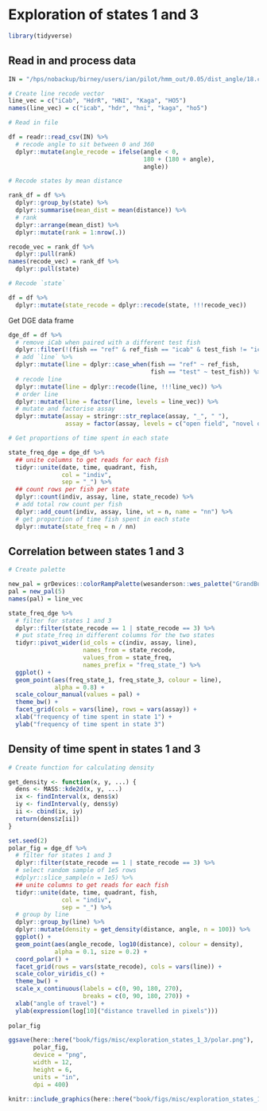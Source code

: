 # Exploration of states 1 and 3

```r
library(tidyverse)
```

## Read in and process data

```r
IN = "/hps/nobackup/birney/users/ian/pilot/hmm_out/0.05/dist_angle/18.csv"

# Create line recode vector
line_vec = c("iCab", "HdrR", "HNI", "Kaga", "HO5")
names(line_vec) = c("icab", "hdr", "hni", "kaga", "ho5")

# Read in file

df = readr::read_csv(IN) %>% 
  # recode angle to sit between 0 and 360
  dplyr::mutate(angle_recode = ifelse(angle < 0,
                                      180 + (180 + angle),
                                      angle))

# Recode states by mean distance

rank_df = df %>% 
  dplyr::group_by(state) %>% 
  dplyr::summarise(mean_dist = mean(distance)) %>% 
  # rank
  dplyr::arrange(mean_dist) %>% 
  dplyr::mutate(rank = 1:nrow(.))

recode_vec = rank_df %>% 
  dplyr::pull(rank)
names(recode_vec) = rank_df %>% 
  dplyr::pull(state)

# Recode `state`

df = df %>% 
  dplyr::mutate(state_recode = dplyr::recode(state, !!!recode_vec))

```

Get DGE data frame

```r
dge_df = df %>% 
  # remove iCab when paired with a different test fish
  dplyr::filter(!(fish == "ref" & ref_fish == "icab" & test_fish != "icab")) %>% 
  # add `line` %>% 
  dplyr::mutate(line = dplyr::case_when(fish == "ref" ~ ref_fish,
                                        fish == "test" ~ test_fish)) %>% 
  # recode line
  dplyr::mutate(line = dplyr::recode(line, !!!line_vec)) %>% 
  # order line
  dplyr::mutate(line = factor(line, levels = line_vec)) %>% 
  # mutate and factorise assay
  dplyr::mutate(assay = stringr::str_replace(assay, "_", " "),
                assay = factor(assay, levels = c("open field", "novel object")))

# Get proportions of time spent in each state

state_freq_dge = dge_df %>% 
  ## unite columns to get reads for each fish
  tidyr::unite(date, time, quadrant, fish,
               col = "indiv",
               sep = "_") %>% 
  ## count rows per fish per state
  dplyr::count(indiv, assay, line, state_recode) %>% 
  # add total row count per fish
  dplyr::add_count(indiv, assay, line, wt = n, name = "nn") %>% 
  # get proportion of time fish spent in each state
  dplyr::mutate(state_freq = n / nn)
```

## Correlation between states 1 and 3

```r
# Create palette

new_pal = grDevices::colorRampPalette(wesanderson::wes_palette("GrandBudapest1"))
pal = new_pal(5)
names(pal) = line_vec
```

```r
state_freq_dge %>% 
  # filter for states 1 and 3
  dplyr::filter(state_recode == 1 | state_recode == 3) %>% 
  # put state_freq in different columns for the two states
  tidyr::pivot_wider(id_cols = c(indiv, assay, line),
                     names_from = state_recode,
                     values_from = state_freq,
                     names_prefix = "freq_state_") %>% 
  ggplot() +
  geom_point(aes(freq_state_1, freq_state_3, colour = line),
             alpha = 0.8) +
  scale_colour_manual(values = pal) +
  theme_bw() +
  facet_grid(cols = vars(line), rows = vars(assay)) +
  xlab("frequency of time spent in state 1") +
  ylab("frequency of time spent in state 3")
```

## Density of time spent in states 1 and 3


```r
# Create function for calculating density

get_density <- function(x, y, ...) {
  dens <- MASS::kde2d(x, y, ...)
  ix <- findInterval(x, dens$x)
  iy <- findInterval(y, dens$y)
  ii <- cbind(ix, iy)
  return(dens$z[ii])
}

set.seed(2)
polar_fig = dge_df %>% 
  # filter for states 1 and 3
  dplyr::filter(state_recode == 1 | state_recode == 3) %>% 
  # select random sample of 1e5 rows
  #dplyr::slice_sample(n = 1e5) %>% 
  ## unite columns to get reads for each fish
  tidyr::unite(date, time, quadrant, fish,
               col = "indiv",
               sep = "_") %>% 
  # group by line
  dplyr::group_by(line) %>% 
  dplyr::mutate(density = get_density(distance, angle, n = 100)) %>% 
  ggplot() +
  geom_point(aes(angle_recode, log10(distance), colour = density),
             alpha = 0.1, size = 0.2) +
  coord_polar() +
  facet_grid(rows = vars(state_recode), cols = vars(line)) +
  scale_color_viridis_c() +
  theme_bw() +
  scale_x_continuous(labels = c(0, 90, 180, 270),
                     breaks = c(0, 90, 180, 270)) +
  xlab("angle of travel") +
  ylab(expression(log[10]("distance travelled in pixels")))
  
polar_fig

ggsave(here::here("book/figs/misc/exploration_states_1_3/polar.png"),
       polar_fig,
       device = "png",
       width = 12,
       height = 6,
       units = "in",
       dpi = 400)
```

```r
knitr::include_graphics(here::here("book/figs/misc/exploration_states_1_3/polar.png"))
```

